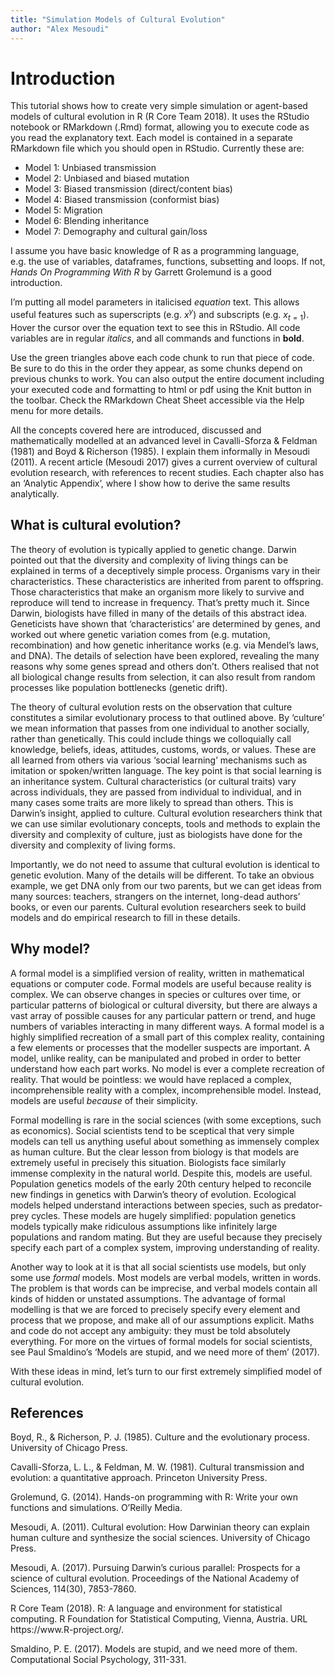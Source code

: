 ```yaml
---
title: "Simulation Models of Cultural Evolution"
author: "Alex Mesoudi"
---
```


# Introduction

This tutorial shows how to create very simple simulation or agent-based models of cultural evolution in R (R Core Team 2018). It uses the RStudio notebook or RMarkdown (.Rmd) format, allowing you to execute code as you read the explanatory text. Each model is contained in a separate RMarkdown file which you should open in RStudio. Currently these are:

* Model 1: Unbiased transmission
* Model 2: Unbiased and biased mutation
* Model 3: Biased transmission (direct/content bias)
* Model 4: Biased transmission (conformist bias)
* Model 5: Migration
* Model 6: Blending inheritance
* Model 7: Demography and cultural gain/loss

I assume you have basic knowledge of R as a programming language, e.g. the use of variables, dataframes, functions, subsetting and loops. If not, *Hands On Programming With R* by Garrett Grolemund is a good introduction.

I'm putting all model parameters in italicised $equation$ text. This allows useful features such as superscripts (e.g. $x^y$) and subscripts (e.g. $x_{t=1}$). Hover the cursor over the equation text to see this in RStudio. All code variables are in regular *italics*, and all commands and functions in **bold**. 

Use the green triangles above each code chunk to run that piece of code. Be sure to do this in the order they appear, as some chunks depend on previous chunks to work. You can also output the entire document including your executed code and formatting to html or pdf using the Knit button in the toolbar. Check the RMarkdown Cheat Sheet accessible via the Help menu for more details.

All the concepts covered here are introduced, discussed and mathematically modelled at an advanced level in Cavalli-Sforza & Feldman (1981) and Boyd & Richerson (1985). I explain them informally in Mesoudi (2011). A recent article (Mesoudi 2017) gives a current overview of cultural evolution research, with references to recent studies. Each chapter also has an 'Analytic Appendix', where I show how to derive the same results analytically.


## What is cultural evolution?

The theory of evolution is typically applied to genetic change. Darwin pointed out that the diversity and complexity of living things can be explained in terms of a deceptively simple process. Organisms vary in their characteristics. These characteristics are inherited from parent to offspring. Those characteristics that make an organism more likely to survive and reproduce will tend to increase in frequency. That's pretty much it. Since Darwin, biologists have filled in many of the details of this abstract idea. Geneticists have shown that 'characteristics' are determined by genes, and worked out where genetic variation comes from (e.g. mutation, recombination) and how genetic inheritance works (e.g. via Mendel's laws, and DNA). The details of selection have been explored, revealing the many reasons why some genes spread and others don't. Others realised that not all biological change results from selection, it can also result from random processes like population bottlenecks (genetic drift).

The theory of cultural evolution rests on the observation that culture constitutes a similar evolutionary process to that outlined above. By 'culture' we mean information that passes from one individual to another socially, rather than genetically. This could include things we colloquially call knowledge, beliefs, ideas, attitudes, customs, words, or values. These are all learned from others via various 'social learning' mechanisms such as imitation or spoken/written language. The key point is that social learning is an inheritance system. Cultural characteristics (or cultural traits) vary across individuals, they are passed from individual to individual, and in many cases some traits are more likely to spread than others. This is Darwin's insight, applied to culture. Cultural evolution researchers think that we can use similar evolutionary concepts, tools and methods to explain the diversity and complexity of culture, just as biologists have done for the diversity and complexity of living forms.

Importantly, we do not need to assume that cultural evolution is identical to genetic evolution. Many of the details will be different. To take an obvious example, we get DNA only from our two parents, but we can get ideas from many sources: teachers, strangers on the internet, long-dead authors' books, or even our parents. Cultural evolution researchers seek to build models and do empirical research to fill in these details. 


## Why model?

A formal model is a simplified version of reality, written in mathematical equations or computer code. Formal models are useful because reality is complex. We can observe changes in species or cultures over time, or particular patterns of biological or cultural diversity, but there are always a vast array of possible causes for any particular pattern or trend, and huge numbers of variables interacting in many different ways. A formal model is a highly simplified recreation of a small part of this complex reality, containing a few elements or processes that the modeller suspects are important. A model, unlike reality, can be manipulated and probed in order to better understand how each part works. No model is ever a complete recreation of reality. That would be pointless: we would have replaced a complex, incomprehensible reality with a complex, incomprehensible model. Instead, models are useful *because* of their simplicity.

Formal modelling is rare in the social sciences (with some exceptions, such as economics). Social scientists tend to be sceptical that very simple models can tell us anything useful about something as immensely complex as human culture. But the clear lesson from biology is that models are extremely useful in precisely this situation. Biologists face similarly immense complexity in the natural world. Despite this, models are useful. Population genetics models of the early 20th century helped to reconcile new findings in genetics with Darwin's theory of evolution. Ecological models helped understand interactions between species, such as predator-prey cycles. These models are hugely simplified: population genetics models typically make ridiculous assumptions like infinitely large populations and random mating. But they are useful because they precisely specify each part of a complex system, improving understanding of reality.

Another way to look at it is that all social scientists use models, but only some use *formal* models. Most models are verbal models, written in words. The problem is that words can be imprecise, and verbal models contain all kinds of hidden or unstated assumptions. The advantage of formal modelling is that we are forced to precisely specify every element and process that we propose, and make all of our assumptions explicit. Maths and code do not accept any ambiguity: they must be told absolutely everything. For more on the virtues of formal models for social scientists, see Paul Smaldino's 'Models are stupid, and we need more of them' (2017).

With these ideas in mind, let's turn to our first extremely simplified model of cultural evolution.


## References

Boyd, R., & Richerson, P. J. (1985). Culture and the evolutionary process. University of Chicago Press.

Cavalli-Sforza, L. L., & Feldman, M. W. (1981). Cultural transmission and evolution: a quantitative approach. Princeton University Press.

Grolemund, G. (2014). Hands-on programming with R: Write your own functions and simulations. O'Reilly Media.

Mesoudi, A. (2011). Cultural evolution: How Darwinian theory can explain human culture and synthesize the social sciences. University of Chicago Press.

Mesoudi, A. (2017). Pursuing Darwin’s curious parallel: Prospects for a science of cultural evolution. Proceedings of the National Academy of Sciences, 114(30), 7853-7860.

R Core Team (2018). R: A language and environment for statistical computing. R Foundation for Statistical Computing, Vienna, Austria. URL https://www.R-project.org/.
  
Smaldino, P. E. (2017). Models are stupid, and we need more of them. Computational Social Psychology, 311-331.
